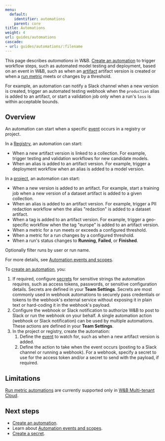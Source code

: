 ```yaml
---
menu:
  default:
    identifier: automations
    parent: core
title: Automations
weight: 4
url: guides/automations
cascade:
- url: guides/automations/:filename
---
```


<Info>
<EnterpriseCloudOnly/>
</Info>

This page describes _automations_ in W&B. [Create an automation](/guides/automations/create-automations/) to trigger workflow steps, such as automated model testing and deployment, based on an event in W&B, such as when an [artifact](/guides/artifacts/) artifact version is created or when a [run metric](/guides/runs/) meets or changes by a threshold.

For example, an automation can notify a Slack channel when a new version is created, trigger an automated testing webhook when the `production` alias is added to an artifact, or start a validation job only when a run's `loss` is within acceptable bounds.

## Overview
An automation can start when a specific [event](/guides/automations/automation-events/) occurs in a registry or project.

In a [Registry](/guides/registry/), an automation can start:
- When a new artifact version is linked to a collection. For example, trigger testing and validation workflows for new candidate models.
- When an alias is added to an artifact version. For example, trigger a deployment workflow when an alias is added to a model version.

In a [project](/guides/track/project-page/), an automation can start:
- When a new version is added to an artifact. For example, start a training job when a new version of a dataset artifact is added to a given collection.
- When an alias is added to an artifact version. For example, trigger a PII redaction workflow when the alias "redaction" is added to a dataset artifact.
- When a tag is added to an artifact version. For example, trigger a geo-specific workflow when the tag "europe" is added to an artifact version.
- When a metric for a run meets or exceeds a configured threshold.
- When a metric for a run changes by a configured threshold.
- When a run's status changes to **Running**, **Failed**, or **Finished**.

Optionally filter runs by user or run name.

For more details, see [Automation events and scopes](/guides/automations/automation-events/).

To [create an automation](/guides/automations/create-automations/), you:

1. If required, configure [secrets](/guides/secrets/) for sensitive strings the automation requires, such as access tokens, passwords, or sensitive configuration details. Secrets are defined in your **Team Settings**. Secrets are most commonly used in webhook automations to securely pass credentials or tokens to the webhook's external service without exposing it in plain text or hard-coding it in the webhook's payload.
1. Configure the webhook or Slack notification to authorize W&B to post to Slack or run the webhook on your behalf. A single automation action (webhook or Slack notification) can be used by multiple automations. These actions are defined in your **Team Settings**.
1. In the project or registry, create the automation:
    1. Define the [event](#automation-events) to watch for, such as when a new artifact version is added. 
    1. Define the action to take when the event occurs (posting to a Slack channel or running a webhook). For a webhook, specify a secret to use for the access token and/or a secret to send with the payload, if required.

## Limitations
[Run metric automations](/guides/automations/automation-events/#run-metrics-events) are currently supported only in [W&B Multi-tenant Cloud](/guides/hosting/#wb-multi-tenant-cloud).

## Next steps
- [Create an automation](/guides/automations/create-automations/).
- Learn about [Automation events and scopes](/guides/automations/automation-events/).
- [Create a secret](/guides/secrets/).

